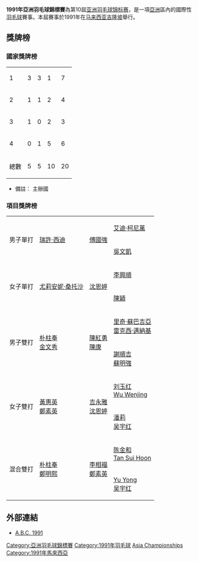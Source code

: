 {{noteTA|G1=Badminton}}
'''1991年亞洲羽毛球錦標賽'''為第10屆[[亚洲羽毛球锦标赛|亚洲羽毛球锦标赛]]，是一項[[亞洲|亞洲]]區內的國際性[[羽毛球|羽毛球]]賽事。本屆賽事於1991年在[[马来西亚|马来西亚]][[吉隆坡|吉隆坡]]舉行。

==獎牌榜==
===國家獎牌榜===
{| {{RankedMedalTable}}
|-
|1||style="text-align:left"| {{KOR}} ||3||3||1||7
|- bgcolor=ccccff
|2||style="text-align:left"| {{MAS}} ||1||1||2||4
|-
|3||style="text-align:left"| {{INA}} ||1||0||2||3
|-
|4||style="text-align:left"| {{CHN}} ||0||1||5||6
|- class="sortbottom"
!colspan=2|總數|| 5 || 5 || 10 || 20
|}
*備註：{{colorbox|#ccccff| }} 主辦國

===項目獎牌榜===
{| {{MedalistTable|type=項目}}
|-
|rowspan=2|男子單打
|rowspan=2|{{flagicon|MAS}} [[瑞許·西迪|瑞許·西迪]]
|rowspan=2|{{flagicon|MAS}} [[傅國強|傅國強]]
|{{flagicon|INA}} [[艾迪·柯尼萬|艾迪·柯尼萬]]
|-
|{{flagicon|CHN}} [[吳文凱|吳文凱]]
|-
|rowspan=2|女子單打
|rowspan=2|{{flagicon|INA}} [[尤莉安妮·桑托沙|尤莉安妮·桑托沙]]
|rowspan=2|{{flagicon|KOR}} [[沈恩婷|沈恩婷]]
|{{flagicon|KOR}} [[李興順|李興順]]
|-
|{{flagicon|CHN}} [[陈颖_(羽毛球运动员)|陳穎]]
|-
|rowspan=2|男子雙打
|rowspan=2|{{flagicon|KOR}} [[朴柱奉|朴柱奉]]<br/>{{flagicon|KOR}} [[金文秀|金文秀]]
|rowspan=2|{{flagicon|CHN}} [[陳紅勇|陳紅勇]]<br/>{{flagicon|CHN}} [[陈康_(羽毛球运动员)|陳康]]
|{{flagicon|INA}} [[里奇·蘇巴吉亞|里奇·蘇巴吉亞]]<br/>{{flagicon|INA}} [[雷克西·邁納基|雷克西·邁納基]]
|-
|{{flagicon|MAS}} [[謝順吉|謝順吉]]<br/>{{flagicon|MAS}} [[蘇明強|蘇明強]]
|-
|rowspan=2|女子雙打
|rowspan=2|{{flagicon|KOR}} [[黃惠英|黃惠英]]<br/>{{flagicon|KOR}} [[鄭素英_(羽毛球運動員)|鄭素英]]
|rowspan=2|{{flagicon|KOR}} [[吉永雅|吉永雅]]<br />{{flagicon|KOR}} [[沈恩婷|沈恩婷]]
|{{flagicon|CHN}} [[刘玉红_(羽毛球运动员)|刘玉红]]<br/>{{flagicon|CHN}} [[Wu_Wenjing|Wu Wenjing]]
|-
|{{flagicon|CHN}} [[潘莉|潘莉]]<br />{{flagicon|CHN}} [[吴宇红|吴宇红]]
|-
|rowspan=2|混合雙打
|rowspan=2|{{flagicon|KOR}} [[朴柱奉|朴柱奉]]<br/>{{flagicon|KOR}} [[鄭明熙|鄭明熙]]
|rowspan=2|{{flagicon|KOR}} [[李相福|李相福]]<br/>{{flagicon|KOR}} [[鄭素英_(羽毛球運動員)|鄭素英]]
|{{flagicon|MAS}} [[陈金和|陈金和]]<br/>{{flagicon|MAS}} [[Tan_Sui_Hoon|Tan Sui Hoon]]
|-
|{{flagicon|CHN}} [[Yu_Yong|Yu Yong]]<br/>{{flagicon|CHN}} [[吴宇红|吴宇红]]
|}

==外部連結==
{{Portal box|马来西亚|羽毛球}}
*[http://www.tournamentsoftware.com/sport/tournament.aspx?id=F5896164-3855-4022-BFC5-864AD6BC6F9F A.B.C. 1991]{{en}}

{{亞洲羽毛球錦標賽}}
[[Category:亞洲羽毛球錦標賽|Category:亞洲羽毛球錦標賽]]
[[Category:1991年羽毛球|Category:1991年羽毛球]]
[[Category:馬來西亞主辦的國際羽毛球賽事|Asia Championships]]
[[Category:1991年馬來西亞|Category:1991年馬來西亞]]
